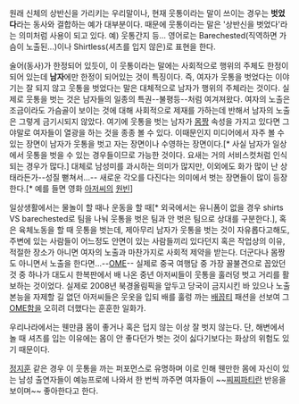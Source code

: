 원래 신체의 상반신을 가리키는 우리말이나, 현재 웃통이라는 말이 쓰이는 경우는 '''벗었다'''라는 동사와 결합하는 예가 대부분이다. 때문에 웃통이라는 말은 '상반신을 벗었다'라는 의미처럼 사용이 되고 있다. 예) 웃통간지 등... 영어로는 Barechested(직역하면 가슴이 노출된...)이나 Shirtless(셔츠를 입지 않은)로 표현을 한다.

술어(동사)가 한정되어 있듯이, 이 웃통이라는 말에는 사회적으로 행위의 주체도 한정이 되어 있는데 '''남자'''에만 한정이 되어있는 것이 특징이다. 즉, 여자가 웃통을 벗었다는 이야기는 잘 되지 않고 웃통을 벗었다는 말은 대체적으로 남자가 행위의 주체라는 것이다. 실제로 웃통을 벗는 것은 남자들의 일종의 특권--불평등--처럼 여겨져왔다. 여자의 노출은 조금이라도 가슴골이 보이는 것에 대해 사회적으로 제재를 가하는데 반해서 남자의 노출은 그렇게 금기시되지 않았다. 여기에 웃통을 벗는 남자가 [[몸짱]] 속성을 가지고 있다면 그야말로 여자들이 열광을 하는 것을 종종 볼 수 있다. 이때문인지 미디어에서 자주 볼 수 있는 장면이 남자가 웃통을 벗고 자는 장면이나 수영하는 장면이다.[* 사실 남자가 일상에서 웃통을 벗을 수 있는 경우들이므로 가능한 것이다. 요새는 거의 서비스컷처럼 인식되는 경우가 많다.] 대체로 남성미를 과시하는 의미가 많지만, 이외에도 화가 많이 난 상태라든가--성질 뻗쳐서...-- 새로운 각오를 다진다는 의미에서 벗는 장면들이 많이 등장한다.[* 예를 들면 영화 [[아저씨]]의 [[원빈]]]

일상생활에서는 물놀이 할 때나 운동을 할 때[* 외국에서는 유니폼이 없을 경우 shirts VS barechested로 팀을 나눠 웃통을 벗은 팀과 안 벗은 팀으로 상대를 구분한다.], 혹은 육체노동을 할 때 웃통을 벗는데, 제아무리 남자가 웃통을 벗는 것이 자유롭다고해도, 주변에 있는 사람들이 어느정도 안면이 있는 사람들끼리 있다던지 혹은 작업상의 이유, 적절한 장소가 아니면 여자의 노출과 마찬가지로 사회적 제약을 받는다. 더군다나 몸짱도 아니면서 노출을 한다면...--[[OME]]-- 실제로 중국 여행담 중 가장 꼴불견으로 꼽았던 것 중 하나가 대도시 한복판에서 배 나온 중년 아저씨들이 웃통을 훌러덩 벗고 거리를 활보하는 것이었다. 실제로 2008년 북경올림픽을 앞두고 당국이 금지시킨 바 있으나 노출본능을 자제할 길 없던 아저씨들은 웃옷을 입되 배를 훌렁 까는 [[배꼽티]] 패션을 선보여 그 [[OME]]함을 오히려 더했다는 훈훈한 일화가.

우리나라에서는 웬만큼 몸이 좋거나 혹은 덥지 않는 이상 잘 벗지 않는다. 단, 해변에서 놀 때 셔츠를 입는 이유에는 몸이 안 좋다던가 벗는 것이 싫다기보다는 화상의 위험도 있기 때문이다.

[[정지훈]] 같은 경우 이 웃통을 까는 퍼포먼스로 유명하며 이로 인해 웬만한 몸에 자신이 있는 남성 출연자들이 예능프로에 나와서 한 번씩 까주면 여자들이 ~~[[찌찌파티]]란 반응을 보이며~~ 좋아한다고 한다.
